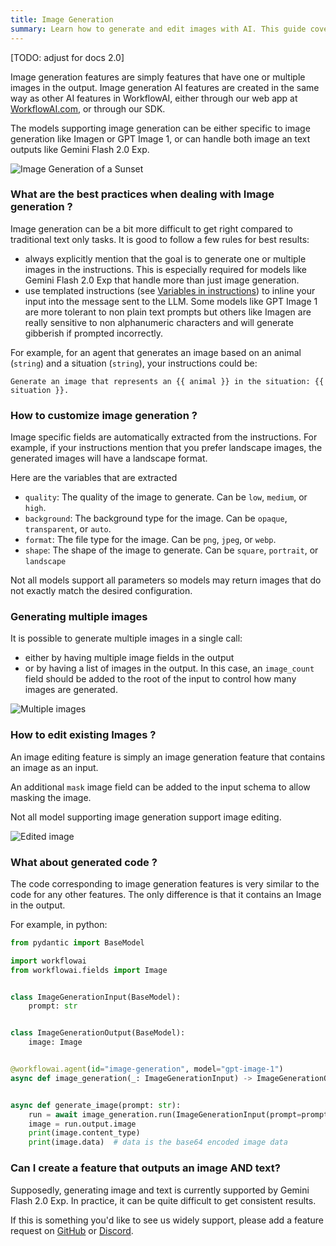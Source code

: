```yaml
---
title: Image Generation
summary: Learn how to generate and edit images with AI. This guide covers best practices for prompting, customizing image outputs, and using the WorkflowAI SDK for image generation tasks.
---
```


[TODO: adjust for docs 2.0]

Image generation features are simply features that have one or multiple images in the output. 
Image generation AI features are created in the same way as other AI features in WorkflowAI, either through our 
web app at [WorkflowAI.com](https://workflowai.com), or through our SDK.

The models supporting image generation can be either specific to image generation like Imagen or GPT Image 1, or
can handle both image an text outputs like Gemini Flash 2.0 Exp.

![Image Generation of a Sunset](/images/use-cases/image-generation/single-image-gen.png)

### What are the best practices when dealing with Image generation ?

Image generation can be a bit more difficult to get right compared to traditional text only tasks. It is good
to follow a few rules for best results:
- always explicitly mention that the goal is to generate one or multiple images in the instructions. This is 
  especially required for models like Gemini Flash 2.0 Exp that handle more than just image generation.
- use templated instructions (see [Variables in instructions](../sdk/python/agent.md#variables-in-instructions)) 
  to inline your input into the message sent to the LLM. Some models like 
  GPT Image 1 are more tolerant to non plain text prompts but others like Imagen are really sensitive
  to non alphanumeric characters and will generate gibberish if prompted incorrectly.

For example, for an agent that generates an image based on an animal (`string`) and a situation (`string`),
your instructions could be:

```
Generate an image that represents an {{ animal }} in the situation: {{ situation }}.
```


### How to customize image generation ?

Image specific fields are automatically extracted from the instructions. For example, if your instructions
mention that you prefer landscape images, the generated images will have a landscape format. 

Here are the variables that are extracted
- `quality`: The quality of the image to generate. Can be `low`, `medium`, or `high`.
- `background`: The background type for the image. Can be `opaque`, `transparent`, or `auto`.
- `format`: The file type for the image. Can be `png`, `jpeg`, or `webp`.
- `shape`: The shape of the image to generate. Can be `square`, `portrait`, or `landscape`

<Callout type="info">
Not all models support all parameters so models may return images that do not exactly match the desired
configuration.
</Callout>

### Generating multiple images

It is possible to generate multiple images in a single call:
- either by having multiple image fields in the output
- or by having a list of images in the output. In this case, an `image_count` field should be added to the 
root of the input to control how many images are generated.

![Multiple images](/images/use-cases/image-generation/multiple-image.png)

### How to edit existing Images ?

An image editing feature is simply an image generation feature that contains an image as an input.

An additional `mask` image field can be added to the input schema to allow masking the image.

Not all model supporting image generation support image editing.

![Edited image](/images/use-cases/image-generation/image-edit.png)

### What about generated code ?

The code corresponding to image generation features is very similar to the code for any other features.
The only difference is that it contains an Image in the output.

For example, in python:

```python
from pydantic import BaseModel

import workflowai
from workflowai.fields import Image


class ImageGenerationInput(BaseModel):
    prompt: str


class ImageGenerationOutput(BaseModel):
    image: Image


@workflowai.agent(id="image-generation", model="gpt-image-1")
async def image_generation(_: ImageGenerationInput) -> ImageGenerationOutput: ...


async def generate_image(prompt: str):
    run = await image_generation.run(ImageGenerationInput(prompt=prompt))
    image = run.output.image
    print(image.content_type)
    print(image.data)  # data is the base64 encoded image data
```

### Can I create a feature that outputs an image AND text?

Supposedly, generating image and text is currently supported by Gemini Flash 2.0 Exp. In practice, it can be
quite difficult to get consistent results.

If this is something you'd like to see us widely support, please add a feature request 
on [GitHub](https://github.com/workflowai/workflowai/discussions) or [Discord](https://discord.com/invite/qcsq8Kva). 
